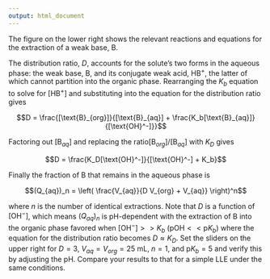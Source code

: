 ```yaml
---
output: html_document
---
```


The figure on the lower right shows the relevant reactions and equations for the extraction of a weak base, B.

The distribution ratio, *D*, accounts for the solute's two forms in the aqueous phase: the weak base, B, and its conjugate weak acid, HB^+^, the latter of which cannot partition into the organic phase. Rearranging the $K_b$ equation to solve for [HB^+^] and substituting into the equation for the distribution ratio gives

$$D = \frac{[\text{B}_{org}]}{[\text{B}_{aq}] + \frac{K_b[\text{B}_{aq}]}{[\text{OH}^-]}}$$

Factoring out $[\text{B}_{aq}]$ and replacing the ratio$[\text{B}_{org}]/[\text{B}_{aq}]$ with $K_D$ gives

$$D = \frac{K_D[\text{OH}^-]}{[\text{OH}^-] + K_b}$$

Finally the fraction of B that remains in the aqueous phase is

$$(Q_{aq})_n = \left( \frac{V_{aq}}{D V_{org} + V_{aq}} \right)^n$$

where $n$ is the number of identical extractions. Note that $D$ is a function of $[\text{OH}^-]$, which means $(Q_{aq})_n$ is pH-dependent with the extraction of B into the organic phase favored when $[\text{OH}^-] >> K_b$ ($\text{pOH} << \text{p}K_b$) where the equation for the distribution ratio becomes $D \approx K_D$. Set the sliders on the upper right for $D = 3$, $V_{aq} = V_{org} = 25 \text{ mL}$, $n = 1$, and $\text{p}K_b = 5$ and verify this by adjusting the pH. Compare your results to that for a simple LLE under the same conditions.
